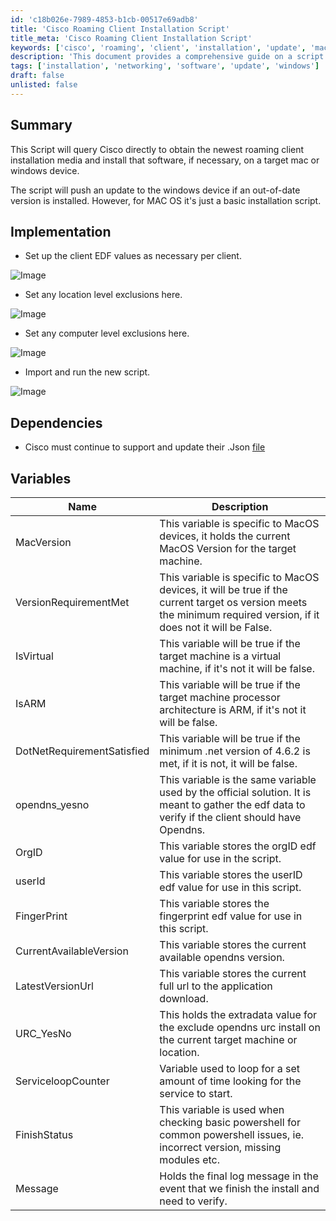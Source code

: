 ```yaml
---
id: 'c18b026e-7989-4853-b1cb-00517e69adb8'
title: 'Cisco Roaming Client Installation Script'
title_meta: 'Cisco Roaming Client Installation Script'
keywords: ['cisco', 'roaming', 'client', 'installation', 'update', 'mac', 'windows']
description: 'This document provides a comprehensive guide on a script that queries Cisco for the latest roaming client installation media and installs the software on target mac or windows devices. It includes implementation steps, dependencies, variables, and specific considerations for both operating systems.'
tags: ['installation', 'networking', 'software', 'update', 'windows']
draft: false
unlisted: false
---
```

## Summary

This Script will query Cisco directly to obtain the newest roaming client installation media and install that software, if necessary, on a target mac or windows device.

The script will push an update to the windows device if an out-of-date version is installed. However, for MAC OS it's just a basic installation script.

## Implementation

- Set up the client EDF values as necessary per client.

![Image](../../../static/img/Deploy-OpenDNS-Roaming-Client-Latest-Version/image_1.png)

- Set any location level exclusions here.

![Image](../../../static/img/Deploy-OpenDNS-Roaming-Client-Latest-Version/image_2.png)

- Set any computer level exclusions here.

![Image](../../../static/img/Deploy-OpenDNS-Roaming-Client-Latest-Version/image_3.png)

- Import and run the new script.

![Image](../../../static/img/Deploy-OpenDNS-Roaming-Client-Latest-Version/image_4.png)

## Dependencies

- Cisco must continue to support and update their .Json [file](https://disthost.umbrella.com/roaming/upgrade/win/production/manifest.json)

## Variables

| Name                     | Description                                                                                         |
|--------------------------|-----------------------------------------------------------------------------------------------------|
| MacVersion               | This variable is specific to MacOS devices, it holds the current MacOS Version for the target machine. |
| VersionRequirementMet     | This variable is specific to MacOS devices, it will be true if the current target os version meets the minimum required version, if it does not it will be False. |
| IsVirtual                | This variable will be true if the target machine is a virtual machine, if it's not it will be false. |
| IsARM                    | This variable will be true if the target machine processor architecture is ARM, if it's not it will be false. |
| DotNetRequirementSatisfied | This variable will be true if the minimum .net version of 4.6.2 is met, if it is not, it will be false. |
| opendns_yesno           | This variable is the same variable used by the official solution. It is meant to gather the edf data to verify if the client should have Opendns. |
| OrgID                    | This variable stores the orgID edf value for use in the script.                                   |
| userId                   | This variable stores the userID edf value for use in this script.                                 |
| FingerPrint              | This variable stores the fingerprint edf value for use in this script.                             |
| CurrentAvailableVersion   | This variable stores the current available opendns version.                                       |
| LatestVersionUrl         | This variable stores the current full url to the application download.                             |
| URC_YesNo               | This holds the extradata value for the exclude opendns urc install on the current target machine or location. |
| ServiceloopCounter       | Variable used to loop for a set amount of time looking for the service to start.                  |
| FinishStatus             | This variable is used when checking basic powershell for common powershell issues, ie. incorrect version, missing modules etc. |
| Message                  | Holds the final log message in the event that we finish the install and need to verify.           |











